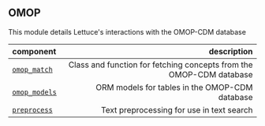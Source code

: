 ## OMOP

This module details Lettuce's interactions with the OMOP-CDM database

| component | description |
|:----------|------------:|
|[`omop_match`](/api_reference/omop/OMOP_match)| Class and function for fetching concepts from the OMOP-CDM database |
|[`omop_models`](/api_reference/omop/omop_models)| ORM models for tables in the OMOP-CDM database |
|[`preprocess`](/api_reference/omop/preprocess)| Text preprocessing for use in text search |
